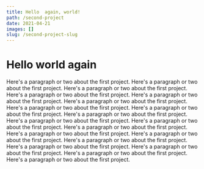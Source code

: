 ```yaml
---
title: Hello  again, world!
path: /second-project
date: 2021-04-21
images: []
slug: /second-project-slug
---
```


# Hello world again

Here's a paragraph or two about the first project.
Here's a paragraph or two about the first project.
Here's a paragraph or two about the first project.
Here's a paragraph or two about the first project.
Here's a paragraph or two about the first project.
Here's a paragraph or two about the first project.
Here's a paragraph or two about the first project.
Here's a paragraph or two about the first project.
Here's a paragraph or two about the first project.
Here's a paragraph or two about the first project.
Here's a paragraph or two about the first project.
Here's a paragraph or two about the first project.
Here's a paragraph or two about the first project.
Here's a paragraph or two about the first project.
Here's a paragraph or two about the first project.
Here's a paragraph or two about the first project.
Here's a paragraph or two about the first project.
Here's a paragraph or two about the first project.
Here's a paragraph or two about the first project.
